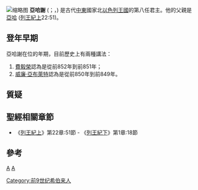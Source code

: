 {{unreferenced|time=2017-07-21T03:37:04+00:00}}
[[File:Ahaziah_of_Israel.jpg|缩略图]]
'''亞哈謝'''  ({{lang-he|אַחְאָב}}；{{lang|en|Ahaziah}}，{{bd||？|前851年|catIdx=亞哈謝}}) 是古代[[中東|中東]]國家北[[以色列王國|以色列王國]]的第八任君主。他的父親是[[亞哈|亞哈]] ([[列王紀上|列王紀上]]22:51)。

== 登年早期 ==

亞哈謝在位的年期，目前歷史上有兩種講法：
# [[費毅榮|費毅榮]]認為是從前852年到前851年；
# [[威廉·亞布萊特|威廉·亞布萊特]]認為是從前850年到前849年。

== 質疑 ==
{{expand section}}

== 聖經相關章節 ==
* 《[[列王紀上|列王紀上]]》第22章:51節 - 《[[列王紀下|列王紀下]]》第1章:18節

== 參考 ==
<references />

{{leader|父[[亞哈|亞哈]]|[[以色列王國|以色列國王]]|子[[約蘭_(以色列)|約蘭]]}}

{{古以色列国王}}

{{People in the Bible-stub}}

[[category:聖經人物|A]]
[[category:以色列君王|A]]
[[Category:前9世纪希伯来人|Category:前9世纪希伯来人]]